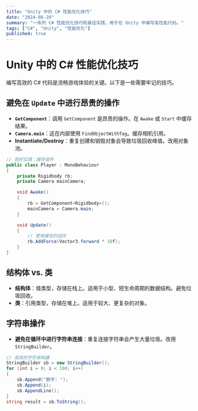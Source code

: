 ```yaml
---
title: "Unity 中的 C# 性能优化技巧"
date: "2024-08-20"
summary: "一系列 C# 性能优化技巧和最佳实践，用于在 Unity 中编写高性能代码。"
tags: ["C#", "Unity", "性能优化"]
published: true
---
```


# Unity 中的 C# 性能优化技巧

编写高效的 C# 代码是流畅游戏体验的关键。以下是一些需要牢记的技巧。

## 避免在 `Update` 中进行昂贵的操作

- **`GetComponent`**：调用 `GetComponent` 是昂贵的操作。在 `Awake` 或 `Start` 中缓存结果。
- **`Camera.main`**：这在内部使用 `FindObjectWithTag`。缓存相机引用。
- **Instantiate/Destroy**：重复创建和销毁对象会导致垃圾回收峰值。改用对象池。

```csharp
// 良好实践：缓存组件
public class Player : MonoBehaviour
{
    private Rigidbody rb;
    private Camera mainCamera;

    void Awake()
    {
        rb = GetComponent<Rigidbody>();
        mainCamera = Camera.main;
    }

    void Update()
    {
        // 使用缓存的组件
        rb.AddForce(Vector3.forward * 10f);
    }
}
```

## 结构体 vs. 类

- **结构体**：值类型，存储在栈上。适用于小型、短生命周期的数据结构。避免垃圾回收。
- **类**：引用类型，存储在堆上。适用于较大、更复杂的对象。

## 字符串操作

- **避免在循环中进行字符串连接**：重复连接字符串会产生大量垃圾。改用 `StringBuilder`。

```csharp
// 高效的字符串构建
StringBuilder sb = new StringBuilder();
for (int i = 0; i < 100; i++)
{
    sb.Append("数字: ");
    sb.Append(i);
    sb.AppendLine();
}
string result = sb.ToString();
```